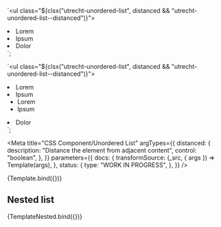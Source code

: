 <!--
@license EUPL-1.2
Copyright (c) 2021 Robbert Broersma
-->


  `<ul class="${clsx("utrecht-unordered-list", distanced && "utrecht-unordered-list--distanced")}">
  <li class="utrecht-unordered-list__item">Lorem</li>
  <li class="utrecht-unordered-list__item">Ipsum</li>
  <li class="utrecht-unordered-list__item">Dolor</li>
</ul>`;

  `<ul class="${clsx("utrecht-unordered-list", distanced && "utrecht-unordered-list--distanced")}">
  <li class="utrecht-unordered-list__item">Lorem</li>
  <li class="utrecht-unordered-list__item">Ipsum
    <ul class="utrecht-unordered-list utrecht-unordered-list--nested">
      <li class="utrecht-unordered-list__item">Lorem</li>
      <li class="utrecht-unordered-list__item">Ipsum</li>
    </ul>
  </li>
  <li class="utrecht-unordered-list__item">Dolor</li>
</ul>`;

<Meta
  title="CSS Component/Unordered List"
  argTypes={{
    distanced: {
      description: "Distance the element from adjacent content",
      control: "boolean",
    },
  }}
  parameters={{
    docs: {
      transformSource: (_src, { args }) => Template(args),
    },
    status: {
      type: "WORK IN PROGRESS",
    },
  }}
/>

<Canvas>
  <Story
    name="Bulleted list"
    args={{
      distanced: true,
    }}
  >
    {Template.bind({})}
  </Story>
</Canvas>

<ArgsTable story="Bulleted list" />

## Nested list

<Canvas>
  <Story name="Nested Ordered list">{TemplateNested.bind({})}</Story>
</Canvas>
